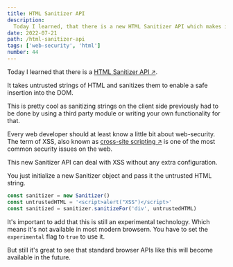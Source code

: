 ```yaml
---
title: HTML Sanitizer API
description:
  Today I learned, that there is a new HTML Sanitizer API which makes it easy to sanitize HTML to prevent cross-site-scripting.
date: 2022-07-21
path: /html-sanitizer-api
tags: ['web-security', 'html']
number: 44
---
```


Today I learned that there is a <a href="https://developer.mozilla.org/en-US/docs/Web/API/HTML_Sanitizer_API" target="_blank">HTML Sanitizer API &#8599;</a>.

It takes untrusted strings of HTML and sanitizes them to enable a safe insertion
into the DOM.

This is pretty cool as sanitizing strings on the client side previously had to
be done by using a third party module or writing your own functionality for
that.

Every web developer should at least know a little bit about web-security. The
term of XSS, also known as <a href="https://developer.mozilla.org/en-US/docs/Glossary/Cross-site_scripting" target="_blank">cross-site scripting &#8599;</a>
is one of the most common security issues on the web.

This new Sanitizer API can deal with XSS without any extra configuration.

You just initialize a new Sanitizer object and pass it the untrusted HTML
string.

```js
const sanitizer = new Sanitizer()
const untrustedHTML = '<script>alert("XSS")</script>'
const sanitized = sanitizer.sanitizeFor('div', untrustedHTML)
```

It's important to add that this is still an experimental technology. Which means
it's not available in most modern browsern. You have to set the `experimental`
flag to `true` to use it.

But still it's great to see that standard browser APIs like this will become
available in the future.
